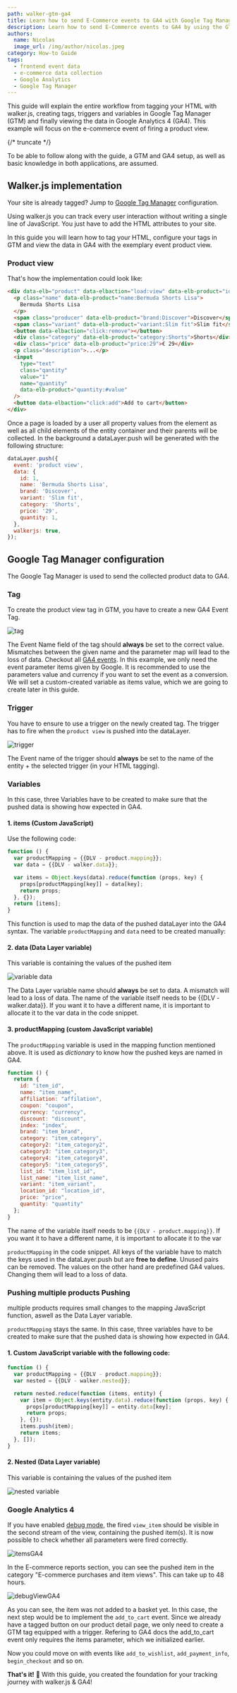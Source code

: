 ```yaml
---
path: walker-gtm-ga4
title: Learn how to send E-Commerce events to GA4 with Google Tag Manager
description: Learn how to send E-Commerce events to GA4 by using the GTM.
authors:
  name: Nicolas
  image_url: /img/author/nicolas.jpeg
category: How-to Guide
tags:
  - frontend event data
  - e-commerce data collection
  - Google Analytics
  - Google Tag Manager
---
```


This guide will explain the entire workflow from tagging your HTML with
walker.js, creating tags, triggers and variables in Google Tag Manager (GTM) and
finally viewing the data in Google Analytics 4 (GA4). This example will focus on
the e-commerce event of firing a product view.

{/* truncate */}

To be able to follow along with the guide, a GTM and GA4 setup, as well as basic
knowledge in both applications, are assumed.

## Walker.js implementation

Your site is already tagged? Jump to
[Google Tag Manager](#google-tag-manager-configuration) configuration.

Using walker.js you can track every user interaction without writing a single
line of JavaScript. You just have to add the HTML attributes to your site.

In this guide you will learn how to tag your HTML, configure your tags in GTM
and view the data in GA4 with the exemplary event product view.

### Product view

That's how the implementation could look like:

```html
<div data-elb="product" data-elbaction="load:view" data-elb-product="id:1">
  <p class="name" data-elb-product="name:Bermuda Shorts Lisa">
    Bermuda Shorts Lisa
  </p>
  <span class="producer" data-elb-product="brand:Discover">Discover</span>
  <span class="variant" data-elb-product="variant:Slim fit">Slim fit</span>
  <button data-elbaction="click:remove"></button>
  <div class="category" data-elb-product="category:Shorts">Shorts</div>
  <div class="price" data-elb-product="price:29">€ 29</div>
  <p class="description">...</p>
  <input
    type="text"
    class="qantity"
    value="1"
    name="quantity"
    data-elb-product="quantity:#value"
  />
  <button data-elbaction="click:add">Add to cart</button>
</div>
```

Once a page is loaded by a user all property values from the element as well as
all child elements of the entity container and their parents will be collected.
In the background a dataLayer.push will be generated with the following
structure:

```js
dataLayer.push({
  event: 'product view',
  data: {
    id: 1,
    name: 'Bermuda Shorts Lisa',
    brand: 'Discover',
    variant: 'Slim fit',
    category: 'Shorts',
    price: '29',
    quantity: 1,
  },
  walkerjs: true,
});
```

## Google Tag Manager configuration

The Google Tag Manager is used to send the collected product data to GA4.

### Tag

To create the product view tag in GTM, you have to create a new GA4 Event Tag.

![tag](./tag.png)

The Event Name field of the tag should **always** be set to the correct value.
Mismatches between the given name and the parameter map will lead to the loss of
data. Checkout all
[GA4 events](https://developers.google.com/analytics/devguides/collection/ga4/reference/events).
In this example, we only need the event parameter items given by Google. It is
recommended to use the parameters value and currency if you want to set the
event as a conversion. We will set a custom-created variable as items value,
which we are going to create later in this guide.

### Trigger

You have to ensure to use a trigger on the newly created tag. The trigger has to
fire when the `product view` is pushed into the dataLayer.

![trigger](./tag.png)

The Event name of the trigger should **always** be set to the name of the
entity + the selected trigger (in your HTML tagging).

### Variables

In this case, three Variables have to be created to make sure that the pushed
data is showing how expected in GA4.

#### 1. items (Custom JavaScript)

Use the following code:

```js
function () {
  var productMapping = {{DLV - product.mapping}};
  var data = {{DLV - walker.data}};

  var items = Object.keys(data).reduce(function (props, key) {
    props[productMapping[key]] = data[key];
    return props;
  }, {});
  return [items];
}
```

This function is used to map the data of the pushed dataLayer into the GA4
syntax. The variable `productMapping` and `data` need to be created manually:

#### 2. data (Data Layer variable)

This variable is containing the values of the pushed item

![variable data](./variabledata.png)

The Data Layer variable name should **always** be set to data. A mismatch will
lead to a loss of data. The name of the variable itself needs to be
&#123;&#123;DLV - walker.data&#125;&#125;. If you want it to have a different
name, it is important to allocate it to the var data in the code snippet.

#### 3. productMapping (custom JavaScript variable)

The `productMapping` variable is used in the mapping function mentioned above.
It is used as _dictionary_ to know how the pushed keys are named in GA4.

```js
function () {
  return {
    id: "item_id",
    name: "item_name",
    affiliation: "affilation",
    coupon: "coupon",
    currency: "currency",
    discount: "discount",
    index: "index",
    brand: "item_brand",
    category: "item_category",
    category2: "item_category2",
    category3: "item_category3",
    category4: "item_category4",
    category5: "item_category5",
    list_id: "item_list_id",
    list_name: "item_list_name",
    variant: "item_variant",
    location_id: "location_id",
    price: "price",
    quantity: "quantity"
  };
}
```

The name of the variable itself needs to be `{{DLV - product.mapping}}`. If you
want it to have a different name, it is important to allocate it to the var

`productMapping` in the code snippet. All keys of the variable have to match the
keys used in the dataLayer.push but are **free to define**. Unused pairs can be
removed. The values on the other hand are predefined GA4 values. Changing them
will lead to a loss of data.

### Pushing multiple products Pushing

multiple products requires small changes to the mapping JavaScript function,
aswell as the Data Layer variable.

`productMapping` stays the same. In this case, three variables have to be
created to make sure that the pushed data is showing how expected in GA4.

#### 1. Custom JavaScript variable with the following code:

```js
function () {
  var productMapping = {{DLV - product.mapping}};
  var nested = {{DLV - walker.nested}};

  return nested.reduce(function (items, entity) {
    var item = Object.keys(entity.data).reduce(function (props, key) {
      props[productMapping[key]] = entity.data[key];
      return props;
    }, {});
    items.push(item);
    return items;
  }, []);
}
```

#### 2. Nested (Data Layer variable)

This variable is containing the values of the pushed item

![nested variable](variablenested.png)

### Google Analytics 4

If you have enabled
[debug mode](https://support.google.com/analytics/answer/7201382?hl=en), the
fired `view_item` should be visible in the second stream of the view, containing
the pushed item(s). It is now possible to check whether all parameters were
fired correctly.

![itemsGA4](itemsga4.png)

In the E-commerce reports section, you can see the pushed item in the category
"E-commerce purchases and item views". This can take up to 48 hours.

![debugViewGA4](debugviewga4.png)

As you can see, the item was not added to a basket yet. In this case, the next
step would be to implement the `add_to_cart` event. Since we already have a
tagged button on our product detail page, we only need to create a GTM tag
equipped with a trigger. Refering to GA4 docs the add_to_cart event only
requires the items parameter, which we initialized earlier.

Now you could move on with events like `add_to_wishlist`, `add_payment_info`,
`begin_checkout` and so on.

**That's it!** 🥳 With this guide, you created the foundation for your tracking
journey with walker.js & GA4!
